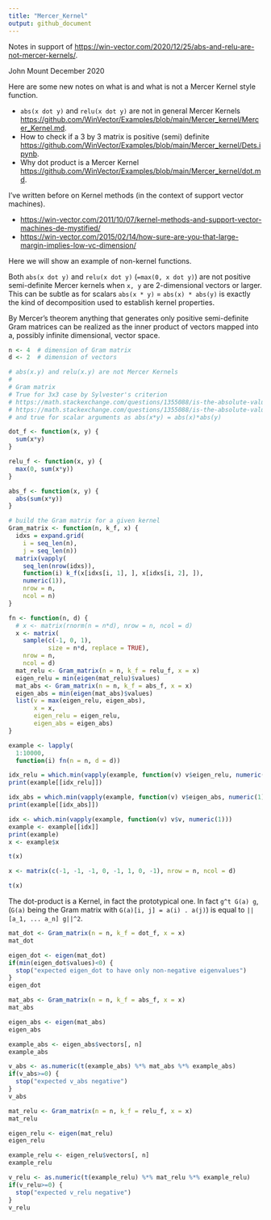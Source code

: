 ```yaml
---
title: "Mercer_Kernel"
output: github_document
---
```


Notes in support of [https://win-vector.com/2020/12/25/abs-and-relu-are-not-mercer-kernels/](https://win-vector.com/2020/12/25/abs-and-relu-are-not-mercer-kernels/).

John Mount
December 2020

Here are some new notes on what is and what is not a Mercer Kernel style function.

  * `abs(x dot y)` and `relu(x dot y)` are not in general Mercer Kernels [https://github.com/WinVector/Examples/blob/main/Mercer_kernel/Mercer_Kernel.md](https://github.com/WinVector/Examples/blob/main/Mercer_kernel/Mercer_Kernel.md).
  * How to check if a 3 by 3 matrix is positive (semi) definite [https://github.com/WinVector/Examples/blob/main/Mercer_kernel/Dets.ipynb](https://github.com/WinVector/Examples/blob/main/Mercer_kernel/Dets.ipynb).
  * Why dot product is a Mercer Kernel [https://github.com/WinVector/Examples/blob/main/Mercer_kernel/dot.md](https://github.com/WinVector/Examples/blob/main/Mercer_kernel/dot.md).

I've written before on Kernel methods (in the context of support vector machines).
 
  * [https://win-vector.com/2011/10/07/kernel-methods-and-support-vector-machines-de-mystified/](https://win-vector.com/2011/10/07/kernel-methods-and-support-vector-machines-de-mystified/)
  * [https://win-vector.com/2015/02/14/how-sure-are-you-that-large-margin-implies-low-vc-dimension/](https://win-vector.com/2015/02/14/how-sure-are-you-that-large-margin-implies-low-vc-dimension/)

Here we will show an example of non-kernel functions.

Both `abs(x dot y)` and `relu(x dot y)` (`=max(0, x dot y)`) are not positive semi-definite Mercer kernels when `x, y` are 2-dimensional vectors or larger. This can be subtle as for scalars `abs(x * y)` = `abs(x) * abs(y)` is exactly the kind of decomposition used to establish kernel properties.

By Mercer's theorem anything that generates only positive semi-definite Gram matrices can be realized as the inner product of vectors mapped into a, possibly infinite dimensional, vector space.

```r
n <- 4  # dimension of Gram matrix
d <- 2  # dimension of vectors

# abs(x.y) and relu(x.y) are not Mercer Kernels
#
# Gram matrix
# True for 3x3 case by Sylvester's criterion
# https://math.stackexchange.com/questions/1355088/is-the-absolute-value-of-a-p-d-s-matrix-p-d-s
# https://math.stackexchange.com/questions/1355088/is-the-absolute-value-of-a-p-d-s-matrix-p-d-s#comment2758302_1355088
# and true for scalar arguments as abs(x*y) = abs(x)*abs(y)

dot_f <- function(x, y) {
  sum(x*y)
}

relu_f <- function(x, y) {
  max(0, sum(x*y))
}

abs_f <- function(x, y) { 
  abs(sum(x*y))
}

# build the Gram matrix for a given kernel
Gram_matrix <- function(n, k_f, x) {
  idxs = expand.grid(
    i = seq_len(n), 
    j = seq_len(n))
  matrix(vapply(
    seq_len(nrow(idxs)), 
    function(i) k_f(x[idxs[i, 1], ], x[idxs[i, 2], ]), 
    numeric(1)),
    nrow = n,
    ncol = n)
}
```

```r
fn <- function(n, d) {
  # x <- matrix(rnorm(n = n*d), nrow = n, ncol = d)
  x <- matrix(
    sample(c(-1, 0, 1), 
           size = n*d, replace = TRUE), 
    nrow = n, 
    ncol = d)
  mat_relu <- Gram_matrix(n = n, k_f = relu_f, x = x)
  eigen_relu = min(eigen(mat_relu)$values)
  mat_abs <- Gram_matrix(n = n, k_f = abs_f, x = x)
  eigen_abs = min(eigen(mat_abs)$values)
  list(v = max(eigen_relu, eigen_abs), 
       x = x, 
       eigen_relu = eigen_relu, 
       eigen_abs = eigen_abs)
}

example <- lapply(
  1:10000,
  function(i) fn(n = n, d = d))

idx_relu = which.min(vapply(example, function(v) v$eigen_relu, numeric(1)))
print(example[[idx_relu]])

idx_abs = which.min(vapply(example, function(v) v$eigen_abs, numeric(1)))
print(example[[idx_abs]])

idx <- which.min(vapply(example, function(v) v$v, numeric(1)))
example <- example[[idx]]
print(example)
x <- example$x

t(x)
```

```r
x <- matrix(c(-1, -1, -1, 0, -1, 1, 0, -1), nrow = n, ncol = d)

t(x)
```

The dot-product is a Kernel, in fact the prototypical one. In fact `g^t G(a) g`, (`G(a)` being the Gram matrix with
`G(a)[i, j] = a(i) . a(j)`) is equal to `||[a_1, ... a_n] g||^2`.

```r
mat_dot <- Gram_matrix(n = n, k_f = dot_f, x = x)
mat_dot
```

```r
eigen_dot <- eigen(mat_dot)
if(min(eigen_dot$values)<0) {
  stop("expected eigen_dot to have only non-negative eigenvalues")
}
eigen_dot
```

```r
mat_abs <- Gram_matrix(n = n, k_f = abs_f, x = x)
mat_abs
```

```r
eigen_abs <- eigen(mat_abs)
eigen_abs
```

```r
example_abs <- eigen_abs$vectors[, n]
example_abs
```

```r
v_abs <- as.numeric(t(example_abs) %*% mat_abs %*% example_abs)
if(v_abs>=0) {
  stop("expected v_abs negative")
}
v_abs
```

```r
mat_relu <- Gram_matrix(n = n, k_f = relu_f, x = x)
mat_relu
```

```r
eigen_relu <- eigen(mat_relu)
eigen_relu
```

```r
example_relu <- eigen_relu$vectors[, n]
example_relu
```

```r
v_relu <- as.numeric(t(example_relu) %*% mat_relu %*% example_relu)
if(v_relu>=0) {
  stop("expected v_relu negative")
}
v_relu
```

